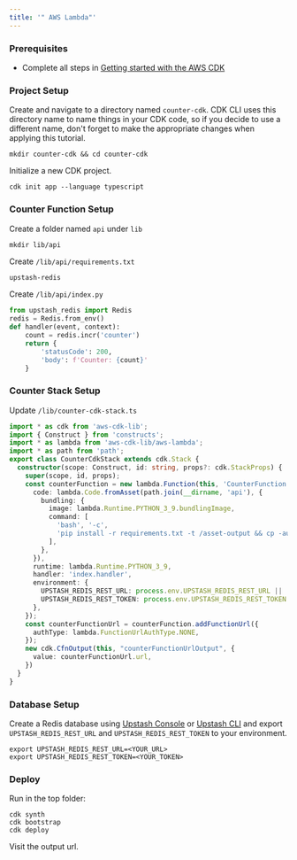 ```yaml
---
title: '" AWS Lambda"'
---
```

### Prerequisites
- Complete all steps in [Getting started with the AWS CDK](https://docs.aws.amazon.com/cdk/v2/guide/getting_started.html)
### Project Setup
Create and navigate to a directory named `counter-cdk`. CDK CLI uses this directory name to name things in your CDK code, so if you decide to use a different name, don't forget to make the appropriate changes when applying this tutorial.
```shell
mkdir counter-cdk && cd counter-cdk
```
Initialize a new CDK project.
```shell
cdk init app --language typescript
```
### Counter Function Setup
Create a folder named `api` under `lib`
```shell
mkdir lib/api
```
Create `/lib/api/requirements.txt`
```txt /lib/api/requirements.txt
upstash-redis
```
Create `/lib/api/index.py`
```py /lib/api/index.py
from upstash_redis import Redis
redis = Redis.from_env()
def handler(event, context):
    count = redis.incr('counter')
    return {
        'statusCode': 200,
        'body': f'Counter: {count}'
    }
```
### Counter Stack Setup
Update `/lib/counter-cdk-stack.ts`
```ts /lib/counter-cdk-stack.ts
import * as cdk from 'aws-cdk-lib';
import { Construct } from 'constructs';
import * as lambda from 'aws-cdk-lib/aws-lambda';
import * as path from 'path';
export class CounterCdkStack extends cdk.Stack {
  constructor(scope: Construct, id: string, props?: cdk.StackProps) {
    super(scope, id, props);
    const counterFunction = new lambda.Function(this, 'CounterFunction', {
      code: lambda.Code.fromAsset(path.join(__dirname, 'api'), {
        bundling: {
          image: lambda.Runtime.PYTHON_3_9.bundlingImage,
          command: [
            'bash', '-c',
            'pip install -r requirements.txt -t /asset-output && cp -au . /asset-output'
          ],
        },
      }),
      runtime: lambda.Runtime.PYTHON_3_9,
      handler: 'index.handler',
      environment: {
        UPSTASH_REDIS_REST_URL: process.env.UPSTASH_REDIS_REST_URL || '',
        UPSTASH_REDIS_REST_TOKEN: process.env.UPSTASH_REDIS_REST_TOKEN || '',
      },
    });
    const counterFunctionUrl = counterFunction.addFunctionUrl({
      authType: lambda.FunctionUrlAuthType.NONE,
    });
    new cdk.CfnOutput(this, "counterFunctionUrlOutput", {
      value: counterFunctionUrl.url,
    })
  }
}
```
### Database Setup
Create a Redis database using [Upstash Console](https://console.upstash.com) or [Upstash CLI](https://github.com/upstash/cli) and export `UPSTASH_REDIS_REST_URL` and `UPSTASH_REDIS_REST_TOKEN` to your environment.
```shell
export UPSTASH_REDIS_REST_URL=<YOUR_URL>
export UPSTASH_REDIS_REST_TOKEN=<YOUR_TOKEN>
```
### Deploy
Run in the top folder:
```shell
cdk synth
cdk bootstrap
cdk deploy
```
Visit the output url.